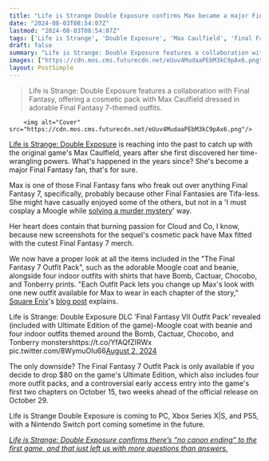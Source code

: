 ```yaml
---
title: "Life is Strange Double Exposure confirms Max became a major Final Fantasy 7 stan with some adorable crossover outfits locked behind the $80 Ultimate Edition"
date: "2024-08-03T08:54:07Z"
lastmod: "2024-08-03T08:54:07Z"
tags: ['Life is Strange', 'Double Exposure', 'Max Caulfield', 'Final Fantasy', 'Final Fantasy 7', 'Moogle', 'Square Enix', 'Xbox Series X|S', 'PS5', 'Nintendo Switch']
draft: false
summary: "Life is Strange: Double Exposure features a collaboration with Final Fantasy, offering a cosmetic pack with Max Caulfield dressed in adorable Final Fantasy 7-themed outfits."
images: ["https://cdn.mos.cms.futurecdn.net/eUuv4MudaaPEbM3kC9pAx6.png"]
layout: PostSimple
---
```

> Life is Strange: Double Exposure features a collaboration with Final Fantasy, offering a cosmetic pack with Max Caulfield dressed in adorable Final Fantasy 7-themed outfits.


        <img alt="Cover" src="https://cdn.mos.cms.futurecdn.net/eUuv4MudaaPEbM3kC9pAx6.png"/>
        
[Life is Strange: Double Exposure](https://www.gamesradar.com/games/adventure/life-is-strange-double-exposure-guide/) is reaching into the past to catch up with the original game's Max Caulfield, years after she first discovered her time-wrangling powers. What's happened in the years since? She's become a major Final Fantasy fan, that's for sure.

Max is one of those Final Fantasy fans who freak out over anything Final Fantasy 7, specifically, probably because other Final Fantasies are Tifa-less. She might have casually enjoyed some of the others, but not in a 'I must cosplay a Moogle while [solving a murder mystery](https://www.gamesradar.com/games/adventure/heres-how-the-life-is-strange-comics-could-provide-context-for-maxs-parallel-worlds-in-double-exposure/)' way.

Her heart does contain that burning passion for Cloud and Co, I know, because new screenshots for the sequel's cosmetic pack have Max fitted with the cutest Final Fantasy 7 merch.

We now have a proper look at all the items included in the "The Final Fantasy 7 Outfit Pack", such as the adorable Moogle coat and beanie, alongside four indoor outfits with shirts that have Bomb, Cactuar, Chocobo, and Tonberry prints. "Each Outfit Pack lets you change up Max's look with one new outfit available for Max to wear in each chapter of the story," [Square Enix](https://www.gamesradar.com/tag/square_enix/)'s [blog post](https://press.fr.square-enix.com/FINAL-FANTASY-VII-AND-MAX-CAULFIELD-COLLIDE-WITH-EXCLUSIVE-IN-GAME-OUT) explains.

Life is Strange: Double Exposure DLC ‘Final Fantasy VII Outfit Pack’ revealed (included with Ultimate Edition of the game)-Moogle coat with beanie and four indoor outfits themed around the Bomb, Cactuar, Chocobo, and Tonberry monstershttps://t.co/YfAQfZIRWx pic.twitter.com/8WymuOIu66[August 2, 2024](https://twitter.com/Wario64/status/1819366485464150317)

The only downside? The Final Fantasy 7 Outfit Pack is only available if you decide to drop $80 on the game's Ultimate Edition, which also includes four more outfit packs, and a controversial early access entry into the game's first two chapters on October 15, two weeks ahead of the official release on October 29.

Life is Strange Double Exposure is coming to PC, Xbox Series X|S, and PS5, with a Nintendo Switch port coming sometime in the future.

[<em>Life is Strange: Double Exposure confirms there’s “no canon ending” to the first game, and that just left us with more questions than answers.</em>](https://www.gamesradar.com/games/adventure/life-is-strange-double-exposure-confirms-that-there-is-no-canon-ending-to-the-first-game-and-that-leaves-me-with-more-questions-than-answers/)
        
